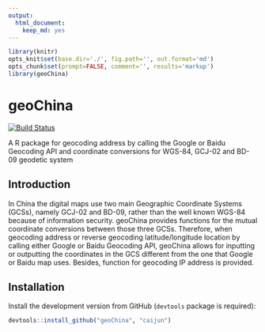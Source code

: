 ```yaml
---
output:
  html_document:
    keep_md: yes
---
```


```r
library(knitr)
opts_knit$set(base.dir='./', fig.path='', out.format='md')
opts_chunk$set(prompt=FALSE, comment='', results='markup')
library(geoChina)
```

# geoChina

[![Build Status](https://travis-ci.org/caijun/geoChina.png?branch=master)](https://travis-ci.org/caijun/geoChina)

A R package for geocoding address by calling the Google or Baidu Geocoding API and coordinate conversions for WGS-84, GCJ-02 and BD-09 geodetic system

## Introduction

In China the digital maps use two main Geographic Coordinate Systems (GCSs), namely GCJ-02 and BD-09, rather than the well known WGS-84 because of information security. geoChina provides functions for the mutual coordinate conversions between those three GCSs. Therefore, when geocoding address or reverse geocoding latitude/longitude location by calling either Google or Baidu Geocoding API, geoChina allows for inputting or outputting the coordinates in the GCS different from the one that Google or Baidu map uses. Besides, function for geocoding IP address is provided.

## Installation

Install the development version from GitHub (`devtools` package is required):

```r
devtools::install_github("geoChina", "caijun")
```
